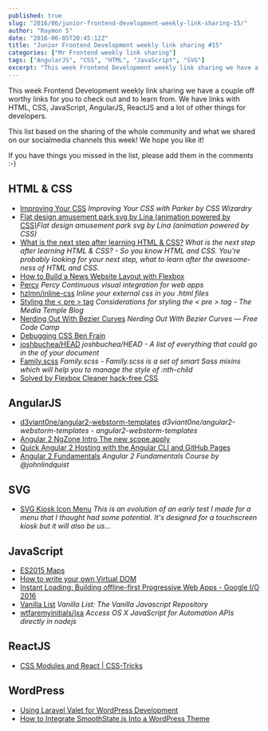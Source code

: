 ```yaml
---
published: true
slug: "2016/06/junior-frontend-development-weekly-link-sharing-15/"
author: "Raymon S"
date: "2016-06-05T20:45:12Z"
title: "Junior Frontend Development weekly link sharing #15"
categories: ["Mr Frontend weekly link sharing"]
tags: ["AngularJS", "CSS", "HTML", "JavaScript", "SVG"]
excerpt: "This week Frontend Development weekly link sharing we have a couple off worthy links for you to che..."
---
```


This week Frontend Development weekly link sharing we have a couple off worthy links for you to check out and to learn from. We have links with HTML, CSS, JavaScript, AngularJS, ReactJS and a lot of other things for developers.

This list based on the sharing of the whole community and what we shared on our socialmedia channels this week! We hope you like it!

If you have things you missed in the list, please add them in the comments :-)

## HTML & CSS

* [Improving Your CSS](http://buff.ly/1t5yog5 "Improving Your CSS with Parker CSS Wizardry") _Improving Your CSS with Parker by CSS Wizardry_
* [Flat design amusement park svg by Lina (animation powered by CSS)](http://buff.ly/20WNL4S "Flat design amusement park svg by Lina (animation powered by CSS)")_Flat design amusement park svg by Lina (animation powered by CSS)_
* [What is the next step after learning HTML & CSS?](https://mrfrontend.org/2016/06/what-is-the-next-step-after-learning-html-css/ "What is the next step after learning HTML & CSS?") _What is the next step after learning HTML & CSS? - So you know HTML and CSS. You're probably looking for your next step, what to learn after the awesome-ness of HTML and CSS._
* [How to Build a News Website Layout with Flexbox](http://buff.ly/1t1PPOs "How to Build a News Website Layout with Flexbox")
* [Percy](http://buff.ly/1Wwc7UB "Percy") _Percy Continuous visual integration for web apps_
* [hzlmn/inline-css](http://buff.ly/25wIW90 "hzlmn/inline-css") _Inline your external css in you .html files_
* [Styling the < pre > tag](http://buff.ly/1UppGBN "Considerations for styling the < pre > tag - The Media Temple Blog") _Considerations for styling the < pre > tag - The Media Temple Blog_
* [Nerding Out With Bezier Curves](http://buff.ly/1sHsscs "Nerding Out With Bezier Curves Free Code Camp") _Nerding Out With Bezier Curves — Free Code Camp_
* [Debugging CSS Ben Frain](http://buff.ly/1U40Wij "Debugging CSS Ben Frain")
* [joshbuchea/HEAD](http://buff.ly/1sG09ev "joshbuchea/HEAD") _joshbuchea/HEAD - A list of everything that could go in the of your document_
* [Family.scss](http://buff.ly/1U5RqbR "Family.scss") _Family.scss - Family.scss is a set of smart Sass mixins which will help you to manage the style of :nth-child_
* [Solved by Flexbox Cleaner hack-free CSS](http://buff.ly/24glCq9 "Solved by Flexbox Cleaner hack-free CSS")

## AngularJS

* [d3viant0ne/angular2-webstorm-templates](http://buff.ly/1r3QoWn "d3viant0ne/angular2-webstorm-templates") _d3viant0ne/angular2-webstorm-templates - angular2-webstorm-templates_
* [Angular 2 NgZone Intro The new scope.apply](http://buff.ly/1X0Evhu "Angular 2 NgZone Intro The new scope.apply")
* [Quick Angular 2 Hosting with the Angular CLI and GitHub Pages](http://buff.ly/1X0E0UH "Quick Angular 2 Hosting with the Angular CLI and GitHub Pages -")
* [Angular 2 Fundamentals](http://buff.ly/1XSttKq "Angular 2 Fundamentals") _Angular 2 Fundamentals Course by @johnlindquist_

## SVG

* [SVG Kiosk Icon Menu](http://codepen.io/chrisgannon/pen/EyaPZZ "SVG Kiosk Icon Menu") _This is an evolution of an early test I made for a menu that I thought had some potential. It's designed for a touchscreen kiosk but it will also be us..._

## JavaScript

* [ES2015 Maps](http://buff.ly/1X0F62G "ES2015 Maps")
* [How to write your own Virtual DOM](http://buff.ly/1VzhtNM "How to write your own Virtual DOM")
* [Instant Loading: Building offline-first Progressive Web Apps - Google I/O 2016](http://buff.ly/1ZggzF1 "Instant Loading: Building offline-first Progressive Web Apps - Google I/O 2016")
* [Vanilla List](http://buff.ly/1VpxhCA "Vanilla List: The Vanilla Javascript Repository") _Vanilla List: The Vanilla Javascript Repository_
* [wtfaremyinitials/jxa](http://buff.ly/1snOKA2 "wtfaremyinitials/jxa") _Access OS X JavaScript for Automation APIs directly in nodejs_

## ReactJS

* [CSS Modules and React | CSS-Tricks](http://buff.ly/1XJU9wV "CSS Modules and React | CSS-Tricks")

## WordPress

* [Using Laravel Valet for WordPress Development](http://buff.ly/20Vq1y5 "Using Laravel Valet for WordPress Development")
* [How to Integrate SmoothState.js Into a WordPress Theme](http://buff.ly/22zmYNw "How to Integrate SmoothState.js Into a WordPress Theme")